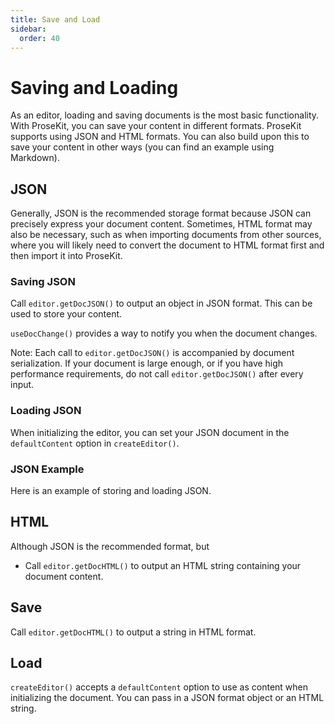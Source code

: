 ```yaml
---
title: Save and Load
sidebar:
  order: 40
---
```



# Saving and Loading

As an editor, loading and saving documents is the most basic functionality. With ProseKit, you can save your content in different formats. ProseKit supports using JSON and HTML formats. You can also build upon this to save your content in other ways (you can find an example using Markdown).

## JSON

Generally, JSON is the recommended storage format because JSON can precisely express your document content. Sometimes, HTML format may also be necessary, such as when importing documents from other sources, where you will likely need to convert the document to HTML format first and then import it into ProseKit.

### Saving JSON

Call `editor.getDocJSON()` to output an object in JSON format. This can be used to store your content.

`useDocChange()` provides a way to notify you when the document changes.

Note: Each call to `editor.getDocJSON()` is accompanied by document serialization. If your document is large enough, or if you have high performance requirements, do not call `editor.getDocJSON()` after every input.

### Loading JSON

When initializing the editor, you can set your JSON document in the `defaultContent` option in `createEditor()`.

### JSON Example

Here is an example of storing and loading JSON.

<Demo story="save-json" />

## HTML

Although JSON is the recommended format, but

- Call `editor.getDocHTML()` to output an HTML string containing your document content.

## Save

Call `editor.getDocHTML()` to output a string in HTML format.

## Load

`createEditor()` accepts a `defaultContent` option to use as content when initializing the document. You can pass in a JSON format object or an HTML string.
